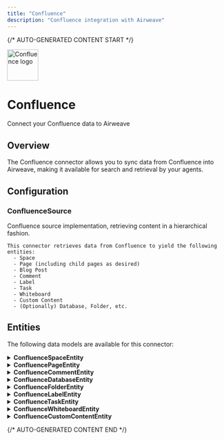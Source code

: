 ```yaml
---
title: "Confluence"
description: "Confluence integration with Airweave"
---
```


{/* AUTO-GENERATED CONTENT START */}



<div className="connector-header">
  <img src="icon.svg" alt="Confluence logo" width="72" height="72" className="connector-icon" />
  <div className="connector-info">
    <h1>Confluence</h1>
    <p>Connect your Confluence data to Airweave</p>
  </div>
</div>

## Overview

The Confluence connector allows you to sync data from Confluence into Airweave, making it available for search and retrieval by your agents.

## Configuration


### ConfluenceSource

Confluence source implementation, retrieving content in a hierarchical fashion.

    This connector retrieves data from Confluence to yield the following entities:
      - Space
      - Page (including child pages as desired)
      - Blog Post
      - Comment
      - Label
      - Task
      - Whiteboard
      - Custom Content
      - (Optionally) Database, Folder, etc.


## Entities

The following data models are available for this connector:


<details>
<summary><strong>ConfluenceSpaceEntity</strong></summary>

Schema for a Confluence Space.

    See:
      https://developer.atlassian.com/cloud/confluence/rest/v2/api-group-spaces/

| Field | Type | Description |
|-------|------|-------------|
| space_key | str | Unique key for the space. |
| name | Optional[str] | Name of the space. |
| space_type | Optional[str] | Type of space (e.g. 'global'). |
| description | Optional[str] | Description of the space. |
| status | Optional[str] | Status of the space if applicable. |
| created_at | Optional[datetime] | Timestamp when the space was created. |
| updated_at | Optional[datetime] | Timestamp when the space was last updated. |

</details>

<details>
<summary><strong>ConfluencePageEntity</strong></summary>

Schema for a Confluence Blog Post.

    See:
      https://developer.atlassian.com/cloud/confluence/rest/v2/api-group-blog-posts/

| Field | Type | Description |
|-------|------|-------------|
| content_id | Optional[str] | Actual Confluence page ID. |
| title | Optional[str] | Title of the page. |
| space_id | Optional[str] | ID of the space this page belongs to. |
| body | Optional[str] | HTML body or excerpt of the page. |
| version | Optional[int] | Page version number. |
| status | Optional[str] | Status of the page (e.g., 'current'). |
| created_at | Optional[datetime] | Timestamp when the page was created. |
| updated_at | Optional[datetime] | Timestamp when the page was last updated. |

</details>

<details>
<summary><strong>ConfluenceCommentEntity</strong></summary>

Schema for a Confluence Comment.

    See:
      https://developer.atlassian.com/cloud/confluence/rest/v2/api-group-comments/

| Field | Type | Description |
|-------|------|-------------|
| content_id | Optional[str] | ID of the content this comment is attached to. |
| text | Optional[str] | Text/HTML body of the comment. |
| created_by | Optional[Dict[str, Any] | Information about the user who created the comment. |
| created_at | Optional[datetime] | Timestamp when this comment was created. |
| updated_at | Optional[datetime] | Timestamp when this comment was last updated. |
| status | Optional[str] | Status of the comment (e.g., 'current'). |

</details>

<details>
<summary><strong>ConfluenceDatabaseEntity</strong></summary>

Schema for a Confluence Database object.

    See:
      (the "database" content type in Confluence Cloud).

| Field | Type | Description |
|-------|------|-------------|
| title | Optional[str] | Title or name of the database. |
| space_key | Optional[str] | Space key for the database item. |
| description | Optional[str] | Description or extra info about the DB. |
| created_at | Optional[datetime] | Timestamp when the database was created. |
| updated_at | Optional[datetime] | Timestamp when the database was last updated. |
| status | Optional[str] | Status of the database content item. |

</details>

<details>
<summary><strong>ConfluenceFolderEntity</strong></summary>

Schema for a Confluence Folder object.

    See:
      (the "folder" content type in Confluence Cloud).

| Field | Type | Description |
|-------|------|-------------|
| title | Optional[str] | Name of the folder. |
| space_key | Optional[str] | Key of the space this folder is in. |
| created_at | Optional[datetime] | Timestamp when the folder was created. |
| updated_at | Optional[datetime] | Timestamp when the folder was last updated. |
| status | Optional[str] | Status of the folder (e.g., 'current'). |

</details>

<details>
<summary><strong>ConfluenceLabelEntity</strong></summary>

Schema for a Confluence Label object.

    See:
      https://developer.atlassian.com/cloud/confluence/rest/v2/api-group-labels/

| Field | Type | Description |
|-------|------|-------------|
| name | str | The text value of the label. |
| label_type | Optional[str] | Type of the label (e.g., 'global'). |
| owner_id | Optional[str] | ID of the user or content that owns label. |

</details>

<details>
<summary><strong>ConfluenceTaskEntity</strong></summary>

Schema for a Confluence Task object.

    For example, tasks extracted from Confluence pages or macros.

| Field | Type | Description |
|-------|------|-------------|
| content_id | Optional[str] | The content ID (page, blog, etc.) that this task is associated with. |
| space_key | Optional[str] | Space key if task is associated with a space. |
| text | Optional[str] | Text of the task. |
| assignee | Optional[Dict[str, Any] | Information about the user assigned to this task. |
| completed | bool | Indicates if this task is completed. |
| due_date | Optional[datetime] | Due date/time if applicable. |
| created_at | Optional[datetime] | Timestamp when this task was created. |
| updated_at | Optional[datetime] | Timestamp when this task was last updated. |

</details>

<details>
<summary><strong>ConfluenceWhiteboardEntity</strong></summary>

Schema for a Confluence Whiteboard object.

    See:
      (the "whiteboard" content type in Confluence Cloud).

| Field | Type | Description |
|-------|------|-------------|
| title | Optional[str] | Title of the whiteboard. |
| space_key | Optional[str] | Key of the space this whiteboard is in. |
| created_at | Optional[datetime] | Timestamp when the whiteboard was created. |
| updated_at | Optional[datetime] | Timestamp when the whiteboard was last updated. |
| status | Optional[str] | Status of the whiteboard (e.g., 'current'). |

</details>

<details>
<summary><strong>ConfluenceCustomContentEntity</strong></summary>

Schema for a Confluence Custom Content object.

    See:
      (the "custom content" type in Confluence Cloud).

| Field | Type | Description |
|-------|------|-------------|
| title | Optional[str] | Title or name of this custom content. |
| space_key | Optional[str] | Key of the space this content resides in. |
| body | Optional[str] | Optional HTML body or representation. |
| created_at | Optional[datetime] | Timestamp when the custom content was created. |
| updated_at | Optional[datetime] | Timestamp when the custom content was last updated. |
| status | Optional[str] | Status of the custom content item (e.g., 'current'). |

</details>




{/* AUTO-GENERATED CONTENT END */}
